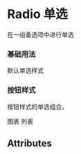 

<Meta title="Radio 单选" component={Radio} />

# Radio 单选

在一组备选项中进行单选

### 基础用法

默认单选样式

<Preview>
  <Story name="基础用法">
    <Radio.Group value="七天">
      <Radio label="三天" />
      <Radio label="七天" />
      <Radio label="三十天" />
    </Radio.Group>
  </Story>
</Preview>

### 按钮样式

按钮样式的单选组合。

<Preview>
  <Story name="按钮样式">
    <RadioButton.Group value="图表">
      <RadioButton label="图表">
        <ImageIcon className="m-r-10" path="/assets/icon-chart.png" width={14} height={14} />
        图表
      </RadioButton>
      <RadioButton label="列表">
        <ImageIcon className="m-r-10" path="/assets/icon-list.png" width={14} height={14} />
        列表
      </RadioButton>
    </RadioButton.Group>
  </Story>
</Preview>

## Attributes

<Props of={Radio} />
